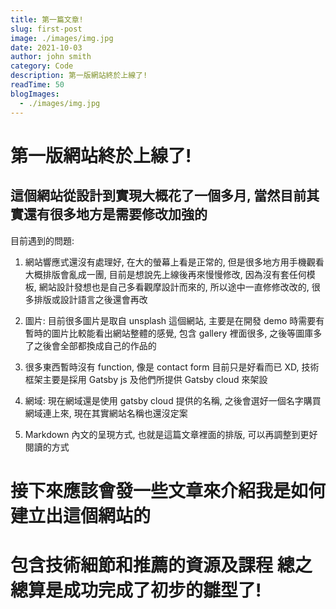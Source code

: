 ```yaml
---
title: 第一篇文章!
slug: first-post
image: ./images/img.jpg
date: 2021-10-03
author: john smith
category: Code
description: 第一版網站終於上線了!
readTime: 50
blogImages:
  - ./images/img.jpg
---
```



<GatsbyImage
  image={getImage(props.blogImages[0])}
  alt="random stuff"
  className="blog-img"
  width={500}
/>

<div className="mdx-center">

# 第一版網站終於上線了!

## 這個網站從設計到實現大概花了一個多月, 當然目前其實還有很多地方是需要修改加強的

</div>

<div className="mdx-section">
目前遇到的問題:

1. 網站響應式還沒有處理好, 在大的螢幕上看是正常的, 但是很多地方用手機觀看大概排版會亂成一團, 目前是想說先上線後再來慢慢修改, 因為沒有套任何模板, 網站設計發想也是自己多看觀摩設計而來的, 所以途中一直修修改改的, 很多排版或設計語言之後還會再改

2. 圖片: 目前很多圖片是取自 unsplash 這個網站, 主要是在開發 demo 時需要有暫時的圖片比較能看出網站整體的感覺, 包含 gallery 裡面很多, 之後等圖庫多了之後會全部都換成自己的作品的

3. 很多東西暫時沒有 function, 像是 contact form 目前只是好看而已 XD, 技術框架主要是採用 Gatsby js 及他們所提供 Gatsby cloud 來架設

4. 網域: 現在網域還是使用 gatsby cloud 提供的名稱, 之後會選好一個名字購買網域連上來, 現在其實網站名稱也還沒定案

5. Markdown 內文的呈現方式, 也就是這篇文章裡面的排版, 可以再調整到更好閱讀的方式

</div>

<div className="mdx-section">

# 接下來應該會發一些文章來介紹我是如何建立出這個網站的

# 包含技術細節和推薦的資源及課程 總之總算是成功完成了初步的雛型了!

</div>
